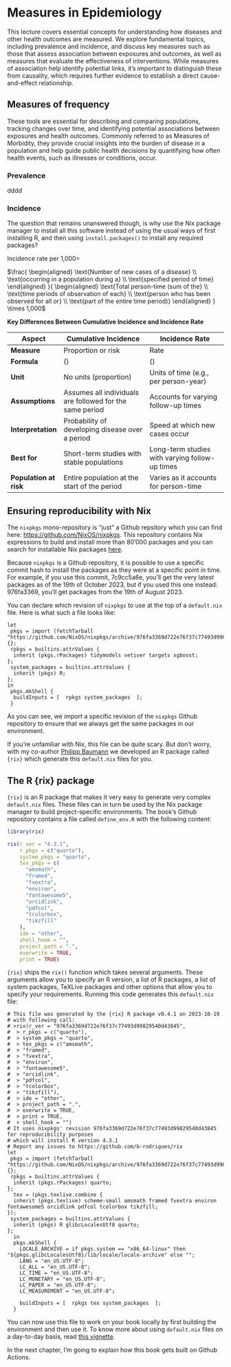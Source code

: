 # Measures in Epidemiology {#sec-measure-in-epi}

This lecture covers essential concepts for understanding how diseases and other health outcomes are measured. We explore fundamental topics, including prevalence and incidence, and discuss key measures such as those that assess association between exposures and outcomes, as well as measures that evaluate the effectiveness of interventions. While measures of association help identify potential links, it’s important to distinguish these from causality, which requires further evidence to establish a direct cause-and-effect relationship.

## Measures of frequency

These tools are essential for describing and comparing populations, tracking changes over time, and identifying potential associations between exposures and health outcomes. Commonly referred to as Measures of Morbidity, they provide crucial insights into the burden of disease in a population and help guide public health decisions by quantifying how often health events, such as illnesses or conditions, occur.

### Prevalence

dddd


### Incidence

The question that remains unanswered though, is why use the Nix package manager
to install all this software instead of using the usual ways of first installing
R, and then using `install.packages()` to install any required packages?

$\text{Incidence rate per 1,000} =$

$\frac{
\begin{aligned}
    \text{Number of new cases of a disease} \\
    \text{occurring in a population during a} \\
    \text{specified period of time}
\end{aligned}
}{
\begin{aligned}
    \text{Total person-time (sum of the} \\
    \text{time periods of observation of each} \\
    \text{person who has been observed for all or} \\
    \text{part of the entire time period)}
\end{aligned}
} \times 1,000$

**Key Differences Between Cumulative Incidence and Incidence Rate**

 **Aspect**              | **Cumulative Incidence**                                      | **Incidence Rate**                                      |
|-------------------------|--------------------------------------------------------------|--------------------------------------------------------|
| **Measure**              | Proportion or risk                                           | Rate                                                   |
| **Formula**              | \(\frac{\text{New cases}}{\text{Total population at risk}}\) | \(\frac{\text{New cases}}{\text{Total person-time at risk}}\) |
| **Unit**                 | No units (proportion)                                        | Units of time (e.g., per person-year)                  |
| **Assumptions**          | Assumes all individuals are followed for the same period     | Accounts for varying follow-up times                   |
| **Interpretation**       | Probability of developing disease over a period              | Speed at which new cases occur                         |
| **Best for**             | Short-term studies with stable populations                   | Long-term studies with varying follow-up times         |
| **Population at risk**   | Entire population at the start of the period                 | Varies as it accounts for person-time                  |





## Ensuring reproducibility with Nix

The `nixpkgs` mono-repository is "just" a Github repsitory which you can find
here: [https://github.com/NixOS/nixpkgs](https://github.com/NixOS/nixpkgs). This
repository contains Nix expressions to build and install more than 80'000
packages and you can search for installable Nix packages
[here](https://search.nixos.org/packages).

Because `nixpkgs` is a Github repository, it is possible to use a specific
commit hash to install the packages as they were at a specific point in time.
For example, if you use this commit, 7c9cc5a6e, you'll get the very latest
packages as of the 19th of October 2023, but if you used this one instead:
976fa3369, you'll get packages from the 19th of August 2023.

You can declare which revision of `nixpkgs` to use at the top of a `default.nix`
file. Here is what such a file looks like:

```
let
 pkgs = import (fetchTarball "https://github.com/NixOS/nixpkgs/archive/976fa3369d722e76f37c77493d99829540d43845.tar.gz") {};
 rpkgs = builtins.attrValues {
  inherit (pkgs.rPackages) tidymodels vetiver targets xgboost;
};
 system_packages = builtins.attrValues {
  inherit (pkgs) R;
};
in
 pkgs.mkShell {
  buildInputs = [  rpkgs system_packages  ];
 }
```

As you can see, we import a specific revision of the `nixpkgs` Github repository
to ensure that we always get the same packages in our environment.

If you're unfamiliar with Nix, this file can be quite scary. But don't worry,
with my co-author [Philipp Baumann](https://github.com/philipp-baumann) we
developed an R package called `{rix}` which generate this `default.nix` files
for you.

## The R {rix} package

`{rix}` is an R package that makes it very easy to generate very complex
`default.nix` files. These files can in turn be used by the Nix package manager
to build project-specific environments. The book's Github repository contains a
file called `define_env.R` with the following content:

```r
library(rix)

rix(r_ver = "4.3.1",
    r_pkgs = c("quarto"),
    system_pkgs = "quarto",
    tex_pkgs = c(
      "amsmath",
      "framed",
      "fvextra",
      "environ",
      "fontawesome5",
      "orcidlink",
      "pdfcol",
      "tcolorbox",
      "tikzfill"
    ),
    ide = "other",
    shell_hook = "",
    project_path = ".",
    overwrite = TRUE,
    print = TRUE)
```







`{rix}` ships the `rix()` function which takes several arguments. These
arguments allow you to specify an R version, a list of R packages, a list of
system packages, TeXLive packages and other options that allow you to specify
your requirements. Running this code generates this `default.nix` file:

```
# This file was generated by the {rix} R package v0.4.1 on 2023-10-19
# with following call:
# >rix(r_ver = "976fa3369d722e76f37c77493d99829540d43845",
#  > r_pkgs = c("quarto"),
#  > system_pkgs = "quarto",
#  > tex_pkgs = c("amsmath",
#  > "framed",
#  > "fvextra",
#  > "environ",
#  > "fontawesome5",
#  > "orcidlink",
#  > "pdfcol",
#  > "tcolorbox",
#  > "tikzfill"),
#  > ide = "other",
#  > project_path = ".",
#  > overwrite = TRUE,
#  > print = TRUE,
#  > shell_hook = "")
# It uses nixpkgs' revision 976fa3369d722e76f37c77493d99829540d43845 for reproducibility purposes
# which will install R version 4.3.1
# Report any issues to https://github.com/b-rodrigues/rix
let
 pkgs = import (fetchTarball "https://github.com/NixOS/nixpkgs/archive/976fa3369d722e76f37c77493d99829540d43845.tar.gz") {};
 rpkgs = builtins.attrValues {
  inherit (pkgs.rPackages) quarto;
};
  tex = (pkgs.texlive.combine {
  inherit (pkgs.texlive) scheme-small amsmath framed fvextra environ fontawesome5 orcidlink pdfcol tcolorbox tikzfill;
});
 system_packages = builtins.attrValues {
  inherit (pkgs) R glibcLocalesUtf8 quarto;
};
  in
  pkgs.mkShell {
    LOCALE_ARCHIVE = if pkgs.system == "x86_64-linux" then  "${pkgs.glibcLocalesUtf8}/lib/locale/locale-archive" else "";
    LANG = "en_US.UTF-8";
    LC_ALL = "en_US.UTF-8";
    LC_TIME = "en_US.UTF-8";
    LC_MONETARY = "en_US.UTF-8";
    LC_PAPER = "en_US.UTF-8";
    LC_MEASUREMENT = "en_US.UTF-8";

    buildInputs = [  rpkgs tex system_packages  ];
  }
```

You can now use this file to work on your book locally by first building the
environment and then use it. To know more about using `default.nix` files on a
day-to-day basis, read [this
vignette](https://b-rodrigues.github.io/rix/articles/building-reproducible-development-environments-with-rix.html).

In the next chapter, I'm going to explain how this book gets built on Github
Actions.
